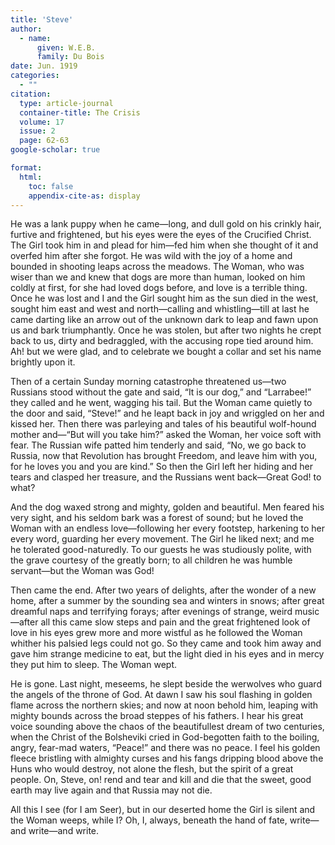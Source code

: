 ```yaml
---
title: 'Steve'
author:
  - name:
      given: W.E.B.
      family: Du Bois
date: Jun. 1919
categories: 
  - ""
citation: 
  type: article-journal
  container-title: The Crisis
  volume: 17
  issue: 2
  page: 62-63
google-scholar: true

format:
  html:
    toc: false
    appendix-cite-as: display
---
```


He was a lank puppy when he came—long, and dull gold on his crinkly hair, furtive and frightened, but his eyes were the eyes of the Crucified Christ. The Girl took him in and plead for him—fed him when she thought of it and overfed him after she forgot. He was wild with the joy of a home and bounded in shooting leaps across the meadows. The Woman, who was wiser than we and knew that dogs are more than human, looked on him coldly at first, for she had loved dogs before, and love is a terrible thing. Once he was lost and I and the Girl sought him as the sun died in the west, sought him east and west and north—calling and whistling—till at last he came darting like an arrow out of the unknown dark to leap and fawn upon us and bark triumphantly. Once he was stolen, but after two nights he crept back to us, dirty and bedraggled, with the accusing rope tied around him. Ah! but we were glad, and to celebrate we bought a collar and set his name brightly upon it.

Then of a certain Sunday morning catastrophe threatened us—two Russians stood without the gate and said, "It is our dog," and "Larrabee!" they called and he went, wagging his tail. But the Woman came quietly to the door and said, "Steve!" and he leapt back in joy and wriggled on her and kissed her. Then there was parleying and tales of his beautiful wolf-hound mother and—"But will you take him?" asked the Woman, her voice soft with fear. The Russian wife patted him tenderly and said, "No, we go back to Russia, now that Revolution has brought Freedom, and leave him with you, for he loves you and you are kind." So then the Girl left her hiding and her tears and clasped her treasure, and the Russians went back—Great God! to what?

And the dog waxed strong and mighty, golden and beautiful. Men feared his very sight, and his seldom bark was a forest of sound; but he loved the Woman with an endless love—following her every footstep, harkening to her every word, guarding her every movement. The Girl he liked next; and me he tolerated good-naturedly. To our guests he was studiously polite, with the grave courtesy of the greatly born; to all children he was humble servant—but the Woman was God!

Then came the end. After two years of delights, after the wonder of a new home, after a summer by the sounding sea and winters in snows; after great dreamful naps and terrifying forays; after evenings of strange, weird music—after all this came slow steps and pain and the great frightened look of love in his eyes grew more and more wistful as he followed the Woman whither his palsied legs could not go. So they came and took him away and gave him strange medicine to eat, but the light died in his eyes and in mercy they put him to sleep. The Woman wept.

He is gone. Last night, meseems, he slept beside the werwolves who guard the angels of the throne of God. At dawn I saw his soul flashing in golden flame across the northern skies; and now at noon behold him, leaping with mighty bounds across the broad steppes of his fathers. I hear his great voice sounding above the chaos of the beautifullest dream of two centuries, when the Christ of the Bolsheviki cried in God-begotten faith to the boiling, angry, fear-mad waters, "Peace!" and there was no peace. I feel his golden fleece bristling with almighty curses and his fangs dripping blood above the Huns who would destroy, not alone the flesh, but the spirit of a great people. On, Steve, on! rend and tear and kill and die that the sweet, good earth may live again and that Russia may not die.

All this I see (for I am Seer), but in our deserted home the Girl is silent and the Woman weeps, while I? Oh, I, always, beneath the hand of fate, write—and write—and write.

